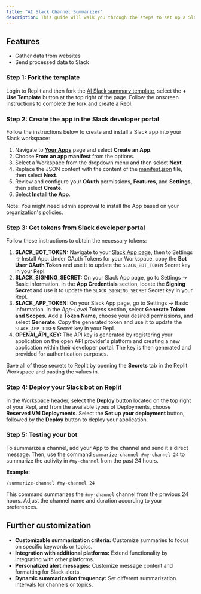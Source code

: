 ```yaml
---
title: "AI Slack Channel Summarizer"
description: This guide will walk you through the steps to set up a Slack bot that summarizes channels using GPT-4.
---
```


## Features

* Gather data from websites
* Send processed data to Slack

### Step 1: Fork the template

Login to Replit and then fork the [AI Slack summary template](https://replit.com/@replit-matt/Slack-Channel-Summary-Bot#summary%5Fbot/app.py), select the **\+ Use Template** button at the top right of the page. Follow the onscreen instructions to complete the fork and create a Repl.

### Step 2: Create the app in the Slack developer portal

Follow the instructions below to create and install a Slack app into your Slack workspace:

1. Navigate to [**Your Apps**](https://api.slack.com/apps) page and select **Create an App**.
2. Choose **From an app manifest** from the options.
3. Select a Workspace from the dropdown menu and then select **Next**.
4. Replace the JSON content with the content of the [manifest.json](https://replit.com/@replit-matt/Slack-Channel-Summary-Bot#assets/manifest.json) file, then select **Next**.
5. Review and configure your **OAuth** permissions, **Features**, and **Settings**, then select **Create**.
6. Select **Install the App**.

Note: You might need admin approval to install the App based on your organization's policies.

### Step 3: Get tokens from Slack developer portal

Follow these instructions to obtain the necessary tokens:

1. **SLACK\_BOT\_TOKEN:** Navigate to your [Slack App page](https://api.slack.com/apps), then to Settings -> Install App. Under OAuth Tokens for your Workspace, copy the **Bot User OAuth Token** and use it to update the `SLACK_BOT_TOKEN` Secret key in your Repl.
2. **SLACK\_SIGNING\_SECRET:** On your Slack App page, go to Settings -> Basic Information. In the **App Credentials** section, locate the **Signing Secret** and use it to update the `SLACK_SIGNING_SECRET` Secret key in your Repl.
3. **SLACK\_APP\_TOKEN:** On your Slack App page, go to Settings -> Basic Information. In the _App-Level Tokens_ section, select **Generate Token and Scopes**. Add a **Token Name**, choose your desired permissions, and select **Generate**. Copy the generated token and use it to update the `SLACK_APP_TOKEN` Secret key in your Repl.
4. **OPENAI\_API\_KEY:** The API key is generated by registering your application on the open API provider's platform and creating a new application within their developer portal. The key is then generated and provided for authentication purposes.

Save all of these secrets to Replit by opening the **Secrets** tab in the Replit Workspace and pasting the values in.

### Step 4: Deploy your Slack bot on Replit

In the Workspace header, select the **Deploy** button located on the top right of your Repl, and from the available types of Deployments, choose **Reserved VM Deployments**. Select the **Set up your deployment** button, followed by the **Deploy** button to deploy your application.

### Step 5: Testing your bot

To summarize a channel, add your App to the channel and send it a direct message. Then, use the command `summarize-channel #my-channel 24` to summarize the activity in `#my-channel` from the past 24 hours.

**Example:**

```
/summarize-channel #my-channel 24

```

This command summarizes the `#my-channel` channel from the previous 24 hours. Adjust the channel name and duration according to your preferences.

## **Further customization**

* **Customizable summarization criteria:** Customize summaries to focus on specific keywords or topics.
* **Integration with additional platforms:** Extend functionality by integrating with other platforms.
* **Personalized alert messages:** Customize message content and formatting for Slack alerts.
* **Dynamic summarization frequency:** Set different summarization intervals for channels or topics.
